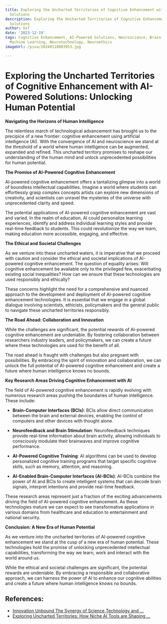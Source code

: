 ```yaml
---
title: Exploring the Uncharted Territories of Cognitive Enhancement with AI-Powered
  Solutions
description: Exploring the Uncharted Territories of Cognitive Enhancement with AI-Powered
  Solutions
author: Usf
date: '2023-12-19'
tags: Cognitive Enhancement, AI-Powered Solutions, Neuroscience, Brain-Computer Interface,
  Machine Learning, Neurotechnology, Neuroethics
imageUrl: /pixa/20240118003953.jpg

---
```

# Exploring the Uncharted Territories of Cognitive Enhancement with AI-Powered Solutions:  Unlocking Human Potential

**Navigating the Horizons of Human Intelligence**

The  relentless march of technological advancement has  brought us to the precipice of a new frontier: cognitive enhancement using  artificial intelligence (AI). With the convergence of AI and neuroscience we stand at the threshold of a world where human  intelligence can be augmented, expanded and refined. This uncharted  territory promises to reshape our understanding of the human mind  and unlock unprecedented possibilities  for human potential.

**The Promise of AI-Powered Cognitive Enhancement**

AI-powered cognitive  enhancement  offers a  tantalizing glimpse into a world of  boundless intellectual capabilities. Imagine a world where students can effortlessly grasp complex concepts artists can explore new  dimensions  of creativity,  and  scientists can unravel the mysteries of the universe with unprecedented  clarity and speed.

The potential applications of AI-powered cognitive  enhancement are vast and varied. In  the realm of education, AI could  personalize learning experiences, identify and address individual learning styles and provide real-time feedback to  students. This could revolutionize the way we learn, making education more accessible, engaging, and effective.

**The Ethical and Societal Challenges**

As we venture into these uncharted waters, it is imperative that we proceed with caution and consider the ethical and societal implications of AI-powered  cognitive enhancement.  The question of equality arises: Will cognitive enhancement be available only to the privileged few, exacerbating existing social inequalities? How can we ensure that these technologies are used responsibly and ethically?

These concerns highlight the need  for a comprehensive and nuanced approach to  the development and deployment of AI-powered  cognitive enhancement technologies. It is  essential that we engage in a global dialogue involving scientists, ethicists, policymakers and  the general public to navigate these uncharted territories  responsibly.

**The Road Ahead: Collaboration and Innovation**

While the challenges are significant, the potential rewards of AI-powered cognitive enhancement are undeniable. By  fostering collaboration between researchers industry leaders, and policymakers, we can create a future where these technologies are used for the benefit of all.

The road  ahead is  fraught with challenges but also pregnant with possibilities. By embracing the spirit of innovation and collaboration, we can unlock the full potential  of AI-powered cognitive enhancement and create a future where human intelligence knows no  bounds.

**Key Research Areas Driving Cognitive  Enhancement with AI**

The field of AI-powered cognitive  enhancement is rapidly evolving with numerous research areas pushing the boundaries of human intelligence. These include:

- **Brain-Computer Interfaces (BCIs)**: BCIs allow  direct communication between the brain and external devices, enabling the control of computers and  other  devices with thought alone.

- **Neurofeedback and Brain Stimulation**: Neurofeedback techniques provide real-time  information about brain  activity, allowing individuals to consciously modulate their brainwaves and improve cognitive performance.

- **AI-Powered Cognitive Training**: AI algorithms can be used to  develop personalized cognitive training programs that target specific cognitive  skills, such as memory, attention, and reasoning.

- **AI-Enabled Brain-Computer Interfaces (AI-BCIs)**: AI-BCIs combine the power of AI and BCIs to create  intelligent systems that can decode brain signals, interpret intentions and provide real-time feedback.

These research areas represent just a fraction  of the exciting advancements driving the field of AI-powered cognitive enhancement.  As these technologies mature we can expect to see transformative applications  in various domains  from healthcare and education to entertainment and national security.

**Conclusion: A New Era of Human Potential**

As we venture into the uncharted  territories of AI-powered cognitive enhancement we stand at  the cusp of a new era  of  human potential.  These technologies hold the  promise of  unlocking unprecedented intellectual capabilities, transforming the way we learn, work and interact  with  the world around us.

While the ethical and societal  challenges are significant,  the potential rewards are undeniable. By embracing a responsible and collaborative approach, we can harness the power of AI  to enhance our cognitive abilities and create  a future where human  intelligence knows no bounds.

## References:
- [Innovation Unbound The Synergy of Science Technology and ...](https://utilitiesone.com/innovation-unbound-the-synergy-of-science-technology-and-engineering)
- [Exploring Uncharted Territories: How Niche AI Tools are Shaping ...](https://medium.com/@theaigodz/exploring-uncharted-territories-how-niche-ai-tools-are-shaping-the-future-14cff49547f3)
